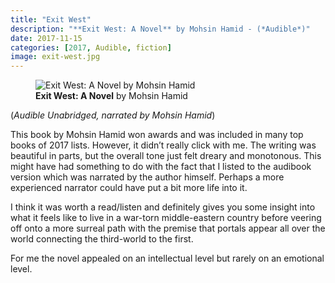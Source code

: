 ```yaml
---
title: "Exit West"
description: "**Exit West: A Novel** by Mohsin Hamid - (*Audible*)"
date: 2017-11-15
categories: [2017, Audible, fiction]
image: exit-west.jpg
---
```

![**Exit West: A Novel** by Mohsin Hamid](exit-west.jpg){fig-align="left"}

(*Audible Unabridged, narrated by Mohsin Hamid*)

This book by Mohsin Hamid won awards and was included in many top books of 2017 lists. However, it didn't really click with me. The writing was beautiful in parts, but the overall tone just felt dreary and monotonous. This might have had something to do with the fact that I listed to the audibook version which was narrated by the author himself. Perhaps a more experienced narrator could have put a bit more life into it. 

I think it was worth a read/listen and definitely gives you some insight into what it feels like to live in a war-torn middle-eastern country before veering off onto a more surreal path with the premise that portals appear all over the world connecting the third-world to the first. 

For me the novel appealed on an intellectual level but rarely on an emotional level.